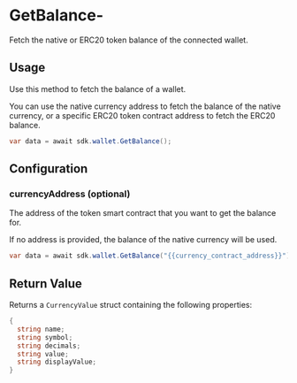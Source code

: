 # GetBalance-

Fetch the native or ERC20 token balance of the connected wallet.

## Usage

Use this method to fetch the balance of a wallet.

You can use the native currency address to fetch the balance of the native currency, or a specific ERC20 token contract address to fetch the ERC20 balance.

```csharp
var data = await sdk.wallet.GetBalance();
```

## Configuration

### currencyAddress (optional)

The address of the token smart contract that you want to get the balance for.

If no address is provided, the balance of the native currency will be used.

```csharp
var data = await sdk.wallet.GetBalance("{{currency_contract_address}}");
```

## Return Value

Returns a `CurrencyValue` struct containing the following properties:

```csharp
{
  string name;
  string symbol;
  string decimals;
  string value;
  string displayValue;
}
```
